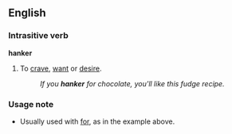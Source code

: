 ==English==
===Intrasitive verb===
'''hanker'''
#To [[crave]], [[want]] or [[desire]].
#:''If you '''hanker''' for chocolate, you'll like this fudge recipe.''

===Usage note===
*Usually used with [[for]], as in the example above.